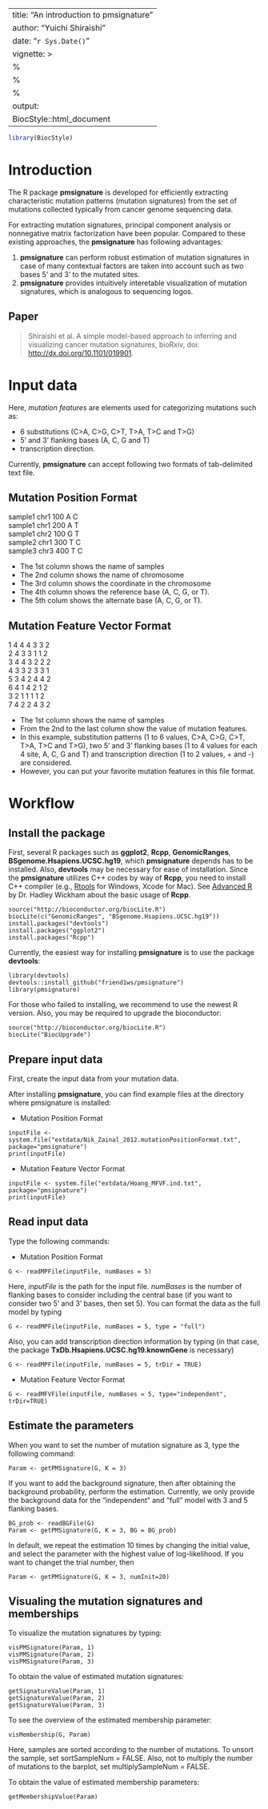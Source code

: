 
---
title: "An introduction to pmsignature"
author: "Yuichi Shiraishi"
date: "`r Sys.Date()`"
vignette: >
  %\VignetteIndexEntry{An introduction to pmsignature}
  %\VignetteEngine{knitr::rmarkdown}
  %\VignetteEncoding{UTF-8} 
output: 
  BiocStyle::html_document
---

```r
library(BiocStyle)
```

# Introduction

The R package **pmsignature** is developed 
for efficiently extracting characteristic mutation patterns (mutation signatures) 
from the set of mutations collected typically from cancer genome sequencing data.

For extracting mutation signatures, 
principal component analysis or nonnegative matrix factorization have been popular.
Compared to these existing approaches, the **pmsignature** has following advantages:
  
  
1. **pmsignature** can perform robust estimation of mutation signatures in case of many contextual factors are taken into account such as two bases 5' and 3' to the mutated sites.
1. **pmsignature** provides intuitively interetable visualization of mutation signatures, which is analogous to sequencing logos.


## Paper

> Shiraishi et al. A simple model-based approach to inferring and visualizing cancer mutation signatures, bioRxiv, doi: [http://dx.doi.org/10.1101/019901](http://dx.doi.org/10.1101/019901).


# Input data

Here, *mutation features* are elements used for categorizing mutations such as: 
  
* 6 substitutions (C>A, C>G, C>T, T>A, T>C and T>G)
* 5’ and 3’ flanking bases (A, C, G and T)
* transcription direction.

Currently, **pmsignature** can accept following two formats of tab-delimited text file.


## Mutation Position Format

sample1 chr1  100	A	C	
sample1	chr1	200	A	T	
sample1	chr2	100	G	T	
sample2	chr1	300	T	C	
sample3	chr3	400	T	C	
  
* The 1st column shows the name of samples 
* The 2nd column shows the name of chromosome 
* The 3rd column shows the coordinate in the chromosome
* The 4th column shows the reference base (A, C, G, or T).
* The 5th colum shows the alternate base (A, C, G, or T).


## Mutation Feature Vector Format

1 4	4	4	3	3	2	 
2	4	3	3	1	1	2	
3	4	4	3	2	2	2	
4	3	3	2	3	3	1	
5	3	4	2	4	4	2	
6	4	1	4	2	1	2	
3	2	1	1	1	1	2	
7	4	2	2	4	3	2	
  
* The 1st column shows the name of samples 
* From the 2nd to the last column show the value of mutation features.
* In this example, substitution patterns (1 to 6 values, C>A, C>G, C>T, T>A, T>C and T>G), two 5' and 3' flanking bases (1 to 4 values for each 4 site, A, C, G and T)
and transcription direction (1 to 2 values, + and -) are considered.
* However, you can put your favorite mutation features in this file format.

# Workflow

## Install the package

First, several R packages such as **ggplot2**, **Rcpp**, **GenomicRanges**, **BSgenome.Hsapiens.UCSC.hg19**,
which **pmsignature** depends has to be installed.
Also, **devtools** may be necessary for ease of installation.
Since the **pmsignature** utilizes C++ codes by way of **Rcpp**, you need to install C++ compiler
(e.g., [Rtools](http://cran.r-project.org/bin/windows/Rtools/) for Windows, Xcode for Mac).
See [Advanced R](http://adv-r.had.co.nz/Rcpp.html) by Dr. Hadley Wickham about the basic usage of **Rcpp**.
```
source("http://bioconductor.org/biocLite.R")
biocLite(c("GenomicRanges", "BSgenome.Hsapiens.UCSC.hg19"))
install.packages("devtools")
install.packages("ggplot2")
install.packages("Rcpp")
```

Currently, the easiest way for installing **pmsignature** is to use the package **devtools**:
  
```
library(devtools)
devtools::install_github("friend1ws/pmsignature")
library(pmsignature)
```

For those who failed to installing, we recommend to use the newest R version.
Also, you may be required to upgrade the bioconductor:

```
source("http://bioconductor.org/biocLite.R")
biocLite("BiocUpgrade")
```


## Prepare input data

First, create the input data from your mutation data.

After installing **pmsignature**,
you can find example files at the directory where pmsignature is installed:

* Mutation Position Format
```
inputFile <- system.file("extdata/Nik_Zainal_2012.mutationPositionFormat.txt", package="pmsignature")
print(inputFile)
```

* Mutation Feature Vector Format
```
inputFile <- system.file("extdata/Hoang_MFVF.ind.txt", package="pmsignature")
print(inputFile)
```


## Read input data

Type the following commands:
  
* Mutation Position Format
```
G <- readMPFile(inputFile, numBases = 5)
```
Here, *inputFile* is the path for the input file.
*numBases* is the number of flanking bases to consider including the central base (if you want to consider two 5' and 3' bases, then set 5).
You can format the data as the full model by typing
```
G <- readMPFile(inputFile, numBases = 5, type = "full")
```
Also, you can add transcription direction information by typing (in that case, the package **TxDb.Hsapiens.UCSC.hg19.knownGene** is necessary)
```
G <- readMPFile(inputFile, numBases = 5, trDir = TRUE)
```

* Mutation Feature Vector Format
```
G <- readMFVFile(inputFile, numBases = 5, type="independent", trDir=TRUE)
```

## Estimate the parameters


When you want to set the number of mutation signature as 3, type the following command:
  
```
Param <- getPMSignature(G, K = 3)
```

If you want to add the background signature, then after obtaining the background probability, perform the estimation.
Currently, we only provide the background data for the "independent" and "full" model with 3 and 5 flanking bases.

```
BG_prob <- readBGFile(G)
Param <- getPMSignature(G, K = 3, BG = BG_prob)
```

In default, we repeat the estimation 10 times by changing the initial value,
and select the parameter with the highest value of log-likelihood.
If you want to changet the trial number, then

```
Param <- getPMSignature(G, K = 3, numInit=20)
```


## Visualing the mutation signatures and memberships

To visualize the mutation signatures by typing:
```
visPMSignature(Param, 1)
visPMSignature(Param, 2)
visPMSignature(Param, 3)
```

To obtain the value of estimated mutation signatures:
```
getSignatureValue(Param, 1)
getSignatureValue(Param, 2)
getSignatureValue(Param, 3)
```


To see the overview of the estimated membership parameter:
```
visMembership(G, Param)
```
Here, samples are sorted according to the number of mutations.
To unsort the sample, set sortSampleNum = FALSE.
Also, not to multiply the number of mutations to the barplot,
set multiplySampleNum = FALSE. 

To obtain the value of estimated membership parameters:
```
getMembershipValue(Param)
```
